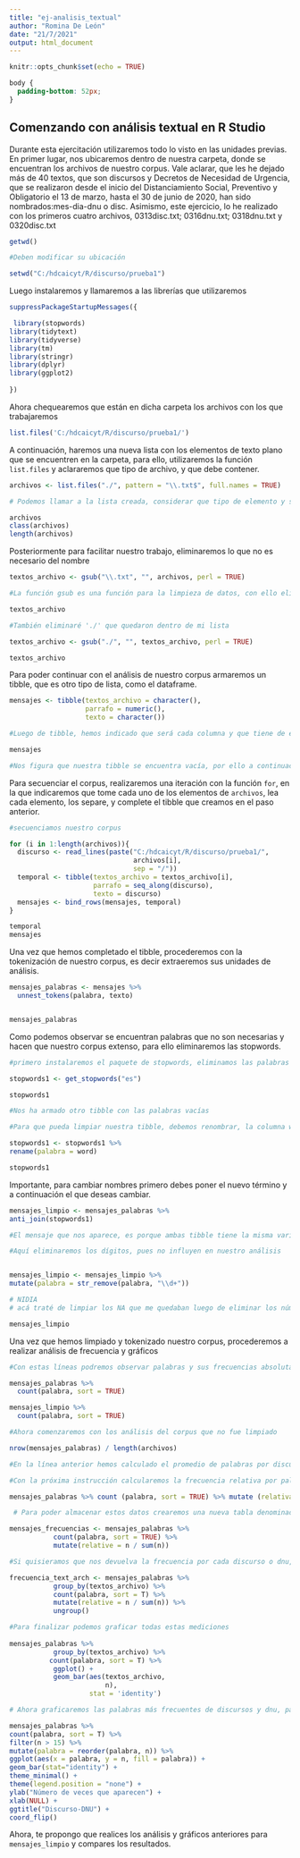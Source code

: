 ```yaml
---
title: "ej-analisis_textual"
author: "Romina De León"
date: "21/7/2021"
output: html_document
---
```


```r
knitr::opts_chunk$set(echo = TRUE)
```

```css
body {
  padding-bottom: 52px;
}
```

## Comenzando con análisis textual en R Studio

Durante esta ejercitación utilizaremos todo lo visto en las unidades previas. 
En primer lugar, nos ubicaremos dentro de nuestra carpeta, donde se encuentran los archivos de nuestro corpus. Vale aclarar, que les he dejado más de 40 textos, que son discursos y Decretos de Necesidad de Urgencia, que se realizaron desde el inicio del Distanciamiento Social, Preventivo y Obligatorio el 13 de marzo, hasta el 30 de junio de 2020, han sido nombrados:mes-dia-dnu o disc. Asimismo, este ejercicio, lo he realizado con los primeros cuatro archivos, 0313disc.txt; 0316dnu.txt; 0318dnu.txt y 0320disc.txt 

```r
getwd()

#Deben modificar su ubicación

setwd("C:/hdcaicyt/R/discurso/prueba1")

```


Luego instalaremos y llamaremos a las librerías que utilizaremos

```r


suppressPackageStartupMessages({

 library(stopwords)
library(tidytext)
library(tidyverse)
library(tm)
library(stringr)
library(dplyr)
library(ggplot2)
  
})

```


Ahora chequearemos que están en dicha carpeta los archivos con los que trabajaremos 

```r

list.files('C:/hdcaicyt/R/discurso/prueba1/')
```


A continuación, haremos una nueva lista con los elementos de texto plano que se encuentren en la carpeta, para ello, utilizaremos la función <code>list.files</code> y aclararemos que tipo de archivo, y que debe contener.

```r

archivos <- list.files("./", pattern = "\\.txt$", full.names = TRUE)

# Podemos llamar a la lista creada, considerar que tipo de elemento y su tamaño.

archivos
class(archivos)
length(archivos)

```


Posteriormente para facilitar nuestro trabajo, eliminaremos lo que no es necesario del nombre

```r
textos_archivo <- gsub("\\.txt", "", archivos, perl = TRUE)

#La función gsub es una función para la limpieza de datos, con ello eliminaremos la extensión de cada elemento dentro de la lista.

textos_archivo


```

```r


#También eliminaré './' que quedaron dentro de mi lista

textos_archivo <- gsub("./", "", textos_archivo, perl = TRUE)

textos_archivo

```


Para poder continuar con el análisis de nuestro corpus armaremos un tibble, que es otro tipo de lista, como el dataframe. 

```r

mensajes <- tibble(textos_archivo = character(),
                   parrafo = numeric(),
                   texto = character())

#Luego de tibble, hemos indicado que será cada columna y que tiene de elementos contendrá

mensajes

#Nos figura que nuestra tibble se encuentra vacía, por ello a continuación la completaremos con nuestros datos.

```

Para secuenciar el corpus, realizaremos una iteración con la función <code>for</code>, en la que indicaremos que tome cada uno de los elementos de <code>archivos</code>, lea cada elemento, los separe, y complete el tibble que creamos en el paso anterior.

```r

#secuenciamos nuestro corpus 

for (i in 1:length(archivos)){
  discurso <- read_lines(paste("C:/hdcaicyt/R/discurso/prueba1/",
                               archivos[i],
                               sep = "/"))
  temporal <- tibble(textos_archivo = textos_archivo[i],
                     parrafo = seq_along(discurso),
                     texto = discurso)
  mensajes <- bind_rows(mensajes, temporal)
} 

temporal
mensajes


```

Una vez que hemos completado el tibble, procederemos con la tokenización de nuestro corpus, es decir extraeremos sus unidades de análisis.

```r

mensajes_palabras <- mensajes %>% 
  unnest_tokens(palabra, texto)


mensajes_palabras

```


Como podemos observar se encuentran palabras que no son necesarias y hacen que nuestro corpus extenso, para ello eliminaremos las stopwords.


```r

#primero instalaremos el paquete de stopwords, eliminamos las palabras vacías, con la función filter y agregando que estamos trabajando en español.

stopwords1 <- get_stopwords("es")

stopwords1

#Nos ha armado otro tibble con las palabras vacías

#Para que pueda limpiar nuestra tibble, debemos renombrar, la columna word por "palabra"

stopwords1 <- stopwords1 %>%
rename(palabra = word)

stopwords1

```

Importante, para cambiar nombres primero debes poner el nuevo término y a continuación el que deseas cambiar.

```r

mensajes_limpio <- mensajes_palabras %>%
anti_join(stopwords1)

#El mensaje que nos aparece, es porque ambas tibble tiene la misma variable común "palabra", si no la encontrase devolvería error.
```


```r
#Aquí eliminaremos los dígitos, pues no influyen en nuestro análisis


mensajes_limpio <- mensajes_limpio %>%
mutate(palabra = str_remove(palabra, "\\d+"))

# NIDIA
# acá traté de limpiar los NA que me quedaban luego de eliminar los números pero o me salta error o no cambia nada! :( 

mensajes_limpio

```

Una vez que hemos limpiado y tokenizado nuestro corpus, procederemos a realizar análisis de frecuencia y gráficos


```r

#Con estas líneas podremos observar palabras y sus frecuencias absolutas

mensajes_palabras %>% 
  count(palabra, sort = TRUE)

mensajes_limpio %>% 
  count(palabra, sort = TRUE)


```



```r

#Ahora comenzaremos con los análisis del corpus que no fue limpiado 

nrow(mensajes_palabras) / length(archivos)

#En la línea anterior hemos calculado el promedio de palabras por discurso o dnu.

#Con la próxima instrucción calcularemos la frecuencia relativa por palabras y adjudicaremos ese nuevo valor en una columna que se denominará 'relativa'. Por lo cual tendremos tres columnas, la del término, su frecuencia absoluta y la relativa.

mensajes_palabras %>% count (palabra, sort = TRUE) %>% mutate (relativa = n / sum(n))

 # Para poder almacenar estos datos crearemos una nueva tabla denominada 'mensajes_frecuencias'.

mensajes_frecuencias <- mensajes_palabras %>%
           count(palabra, sort = TRUE) %>%
           mutate(relative = n / sum(n))    

#Si quisieramos que nos devuelva la frecuencia por cada discurso o dnu, debemos agrupar por cada uno de ello, lo realizamos con la función 'group_by' y lo guardamos en otra tabla llamada 'frecuencia_text_arch'

frecuencia_text_arch <- mensajes_palabras %>%
           group_by(textos_archivo) %>%
           count(palabra, sort = T) %>%
           mutate(relative = n / sum(n)) %>%
           ungroup()

#Para finalizar podemos graficar todas estas mediciones         
         
mensajes_palabras %>%
           group_by(textos_archivo) %>%
          count(palabra, sort = T) %>%
           ggplot() +
           geom_bar(aes(textos_archivo,
                        n),
                    stat = 'identity')

```



```r

# Ahora graficaremos las palabras más frecuentes de discursos y dnu, para ello primero llamaremos a nuestra tabla 'mensajes_palabras' luego le diremos que cuente las ocurrencias, ordenadas de mayor a menor, en la tercera línea indicamos que filtre las ocurrencias mayores a 15. Como explicamos antes, como se crea una nueva tabla interna debemos indicar con mutate, la nueva columna, que almacenará los nuevos datos. Luego daremos las indicaciones para graficar con la función 'ggplot'. Primera aclaración, esta función une sus líneas con '+'; el argumento fill hará que cada palabra tenga un color determinado, 'stat' indica que las barras tomaran la altura según 'n'. Las líneas siguientes indicaran título, donde se ubicará la leyenda, y etiquetas en los ejes; y con 'coord_flip()' nos aseguramos que el eje 'Y' se imprima de forma horizontal. 

mensajes_palabras %>%
count(palabra, sort = T) %>%
filter(n > 15) %>%
mutate(palabra = reorder(palabra, n)) %>%
ggplot(aes(x = palabra, y = n, fill = palabra)) +
geom_bar(stat="identity") +
theme_minimal() +
theme(legend.position = "none") +
ylab("Número de veces que aparecen") +
xlab(NULL) +
ggtitle("Discurso-DNU") +
coord_flip()
```

         
Ahora, te propongo que realices los análisis y gráficos anteriores para <code>mensajes_limpio</code> y compares los resultados.
